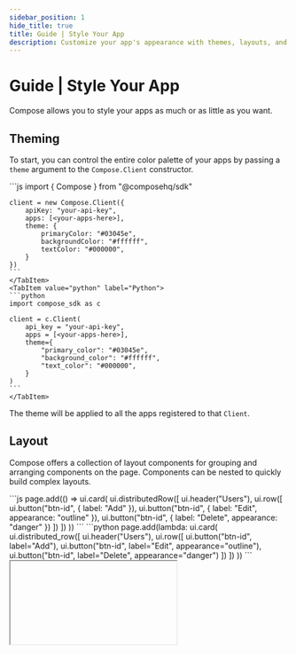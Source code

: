 ```yaml
---
sidebar_position: 1
hide_title: true
title: Guide | Style Your App
description: Customize your app's appearance with themes, layouts, and styles.
---
```




# Guide | Style Your App

Compose allows you to style your apps as much or as little as you want.

## Theming

To start, you can control the entire color palette of your apps by passing a `theme` argument to the `Compose.Client` constructor.

<Tabs groupId="sdkLanguage">
    <TabItem value="node" label="TypeScript / JavaScript">
    ```js
    import { Compose } from "@composehq/sdk"

    client = new Compose.Client({
        apiKey: "your-api-key",
        apps: [<your-apps-here>],
        theme: {
            primaryColor: "#03045e",
            backgroundColor: "#ffffff",
            textColor: "#000000",
        }
    })
    ```
    </TabItem>
    <TabItem value="python" label="Python">
    ```python
    import compose_sdk as c

    client = c.Client(
        api_key = "your-api-key",
        apps = [<your-apps-here>],
        theme={
            "primary_color": "#03045e",
            "background_color": "#ffffff",
            "text_color": "#000000",
        }
    )
    ```
    </TabItem>
</Tabs>

The theme will be applied to all the apps registered to that `Client`.

## Layout

Compose offers a collection of layout components for grouping and arranging components on the page. Components can be nested to quickly build complex layouts.

<Tabs groupId="sdkLanguage">
    <TabItem value="node" label="TypeScript / JavaScript">
        ```js
        page.add(() => ui.card(
            ui.distributedRow([
                ui.header("Users"),
                ui.row([
                    ui.button("btn-id", { label: "Add" }),
                    ui.button("btn-id", { label: "Edit", appearance: "outline" }),
                    ui.button("btn-id", { label: "Delete", appearance: "danger" })
                ])
            ])
        ))
        ```
    </TabItem>
    <TabItem value="python" label="Python">
        ```python
        page.add(lambda: ui.card(
            ui.distributed_row([
                ui.header("Users"),
                ui.row([
                    ui.button("btn-id", label="Add"),
                    ui.button("btn-id", label="Edit", appearance="outline"),
                    ui.button("btn-id", label="Delete", appearance="danger")
                ])
            ])
        ))
        ```
    </TabItem>
</Tabs>

<IFrame type="guides-styling-layout" heightPx={150} />

Internally, layout components use a familiar flexbox model for arranging child components and expose positioning parameters to let you fine-tune the layout. You can find out more in the [API reference](/components/layout/stack#api-reference).

<Tabs groupId="sdkLanguage">
    <TabItem value="node" label="TypeScript / JavaScript">
        ```js
        page.add(() => ui.row(ui.text("I am centered"), { justify: "center" }))
        page.add(() => ui.stack(
            [
                ui.text("I am on the right"),
                ui.text("I am also on the right")
            ],
            { align: "end" }
        ))
        ```
    </TabItem>
    <TabItem value="python" label="Python">
        ```python
        page.add(lambda: ui.row(ui.text("I am centered"), justify="center"))
        page.add(lambda: ui.stack(
            [
                ui.text("I am on the right"),
                ui.text("I am also on the right")
            ],
            align="end"
        ))
        ```
    </TabItem>
</Tabs>

<IFrame type="guides-styling-positioning" heightPx={200} />

## App defaults

You can edit a variety of the page level defaults such as the content width, spacing between components, and more.

See [page config](/page-actions/set-config) for more information.

## Styles

If needed, every Compose component can be granularly edited using the `style` property, which allows you to directly style components using CSS.

<Tabs groupId="sdkLanguage">
    <TabItem value="node" label="TypeScript / JavaScript">
    ```js
    import { Page, UI } from "@composehq/sdk"

    async function handler({ page, ui }: { page: Page, ui: UI }) {
        page.add(() => 
            ui.textInput("email", { style: { "width": "20rem", "fontSize": "24px" } })
        )
    }
    ```
    </TabItem>
    <TabItem value="python" label="Python">
    ```python
    import compose_sdk as c

    def handler(page: c.Page, ui: c.UI):
        page.add(lambda: ui.text_input("email", style={"width": "20rem", "fontSize": "24px"}))
    ```
    </TabItem>
</Tabs>

Full list of styles:

```js
{
    // size
    width: string;
    height: string;
    minWidth: string;
    maxWidth: string;
    minHeight: string;
    maxHeight: string;

    // margin
    margin: string;
    marginTop: string;
    marginBottom: string;
    marginLeft: string;
    marginRight: string;

    // padding
    padding: string;
    paddingTop: string;
    paddingBottom: string;
    paddingLeft: string;
    paddingRight: string;

    // overflow
    overflow: "visible" | "hidden" | "scroll" | "auto" | "clip";
    overflowX: "visible" | "hidden" | "scroll" | "auto" | "clip";
    overflowY: "visible" | "hidden" | "scroll" | "auto" | "clip";

    // color
    color: string;
    backgroundColor: string;

    // borderRadius
    borderRadius: string;
    borderTopLeftRadius: string;
    borderTopRightRadius: string;
    borderBottomLeftRadius: string;
    borderBottomRightRadius: string;

    // border
    border: string;
    borderTop: string;
    borderBottom: string;
    borderLeft: string;
    borderRight: string;

    // text align
    textAlign: "left" | "right" | "center" | "justify" | "start" | "end";

    // font
    fontSize: string;
    fontWeight: string;

    // gap
    gap: string;

    // display
    display: string;

    // position
    position: "static" | "relative" | "absolute" | "fixed" | "sticky";
    top: string;
    right: string;
    bottom: string;
    left: string;
    zIndex: number;

    // flex
    flex: string;
    flexGrow: number;
    flexShrink: number;
    flexBasis: string;
    flexDirection: "row" | "row-reverse" | "column" | "column-reverse";
    flexWrap: "nowrap" | "wrap" | "wrap-reverse";
    justifyContent:
      | "flex-start"
      | "flex-end"
      | "center"
      | "space-between"
      | "space-around"
      | "space-evenly";
    alignItems: "stretch" | "flex-start" | "flex-end" | "center" | "baseline";
    alignSelf:
      | "auto"
      | "flex-start"
      | "flex-end"
      | "center"
      | "baseline"
      | "stretch";
    alignContent:
      | "flex-start"
      | "flex-end"
      | "center"
      | "space-between"
      | "space-around"
      | "stretch";
    order: number;

    // grid
    gridTemplateColumns: string;
    gridTemplateRows: string;
    gridTemplateAreas: string;
    gridAutoColumns: string;
    gridAutoRows: string;
    gridAutoFlow: "row" | "column" | "dense" | "row dense" | "column dense";
    gridColumn: string;
    gridRow: string;
    gridArea: string;
    columnGap: string;
    rowGap: string;

    // transform
    transform: string;
    transformOrigin: string;

    // transition
    transition: string;

    // opacity
    opacity: number;

    // cursor
    cursor: string;

    // box-shadow
    boxShadow: string;

    // outline
    outline: string;
    outlineOffset: string;

    // visibility
    visibility: "visible" | "hidden" | "collapse";

    // white-space
    whiteSpace:
      | "normal"
      | "nowrap"
      | "pre"
      | "pre-wrap"
      | "pre-line"
      | "break-spaces";

    // word-break
    wordBreak: "normal" | "break-all" | "keep-all" | "break-word";

    // text-overflow
    textOverflow: "clip" | "ellipsis";

    // line-height
    lineHeight: string;

    // letter-spacing
    letterSpacing: string;

    // text-decoration
    textDecoration: string;

    // text-transform
    textTransform: "none" | "capitalize" | "uppercase" | "lowercase";

    // vertical-align
    verticalAlign: string;

    // list-style
    listStyle: string;

    // background
    backgroundImage: string;
    backgroundSize: string;
    backgroundPosition: string;
    backgroundRepeat: string;
    backgroundAttachment: string;

    // filter
    filter: string;

    // backdrop-filter
    backdropFilter: string;

    // resize
    resize: "none" | "both" | "horizontal" | "vertical";

    // user-select
    userSelect: "none" | "auto" | "text" | "contain" | "all";

    // pointer-events
    pointerEvents: "auto" | "none";

    // content
    content: string;
}
```

